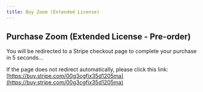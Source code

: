 ```yaml
---
title: Buy Zoom (Extended License)
---
```



<Head>
  <meta httpEquiv="refresh" content="5; url='https://buy.stripe.com/00g3cgfix35d1205ma'" />
</Head>

## Purchase Zoom (Extended License - Pre-order)

You will be redirected to a Stripe checkout page to complete your purchase in 5 seconds…

If the page does not redirect automatically, please click this link: [https://buy.stripe.com/00g3cgfix35d1205ma](https://buy.stripe.com/00g3cgfix35d1205ma)
